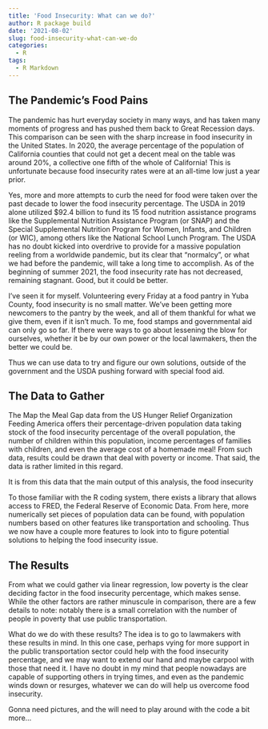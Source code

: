 ```yaml
---
title: 'Food Insecurity: What can we do?'
author: R package build
date: '2021-08-02'
slug: food-insecurity-what-can-we-do
categories:
  - R
tags:
  - R Markdown
---
```


## The Pandemic's Food Pains 

The pandemic has hurt everyday society in many ways, and has taken many moments of progress and has pushed them back to Great Recession days. This comparison can be seen with the sharp increase in food insecurity in the United States. In 2020, the average percentage of the population of California counties that could not get a decent meal on the table was around 20%, a collective one fifth of the whole of California! This is unfortunate because food insecurity rates were at an all-time low just a year prior. 

Yes, more and more attempts to curb the need for food were taken over the past decade to lower the food insecurity percentage. The USDA in 2019 alone utilized $92.4 billion to fund its 15 food nutrition assistance programs like the Supplemental Nutrition Assistance Program (or SNAP) and the Special Supplemental Nutrition Program for Women, Infants, and Children (or WIC), among others like the National School Lunch Program. The USDA has no doubt kicked into overdrive to provide for a massive population reeling from a worldwide pandemic, but its clear that "normalcy", or what we had before the pandemic, will take a long time to accomplish. As of the beginning of summer 2021, the food insecurity rate has not decreased, remaining stagnant. Good, but it could be better. 

I've seen it for myself. Volunteering every Friday at a food pantry in Yuba County, food insecurity is no small matter. We've been getting more newcomers to the pantry by the week, and all of them thankful for what we give them, even if it isn't much. To me, food stamps and governmental aid can only go so far. If there were ways to go about lessening the blow for ourselves, whether it be by our own power or the local lawmakers, then the better we could be. 

Thus we can use data to try and figure our own solutions, outside of the government and the USDA pushing forward with special food aid. 

## The Data to Gather

The Map the Meal Gap data from the US Hunger Relief Organization Feeding America offers their percentage-driven population data taking stock of the food insecurity percentage of the overall population, the number of children within this population, income percentages of families with children, and even the average cost of a homemade meal! From such data, results could be drawn that deal with poverty or income. That said, the data is rather limited in this regard. 

It is from this data that the main output of this analysis, the food insecurity 

To those familiar with the R coding system, there exists a library that allows access to FRED, the Federal Reserve of Economic Data. From here, more numerically set pieces of population data can be found, with population numbers based on other features like transportation and schooling. Thus we now have a couple more features to look into to figure potential solutions to helping the food insecurity issue. 

## The Results

From what we could gather via linear regression, low poverty is the clear deciding factor in the food insecurity percentage, which makes sense. While the other factors are rather minuscule in comparison, there are a few details to note: notably there is a small correlation with the number of people in poverty that use public transportation. 

What do we do with these results? The idea is to go to lawmakers with these results in mind. In this one case, perhaps vying for more support in the public transportation sector could help with the food insecurity percentage, and we may want to extend our hand and maybe carpool with those that need it. I have no doubt in my mind that people nowadays are capable of supporting others in trying times, and even as the pandemic winds down or resurges, whatever we can do will help us overcome food insecurity. 

Gonna need pictures, and the will need to play around with the code a bit more...